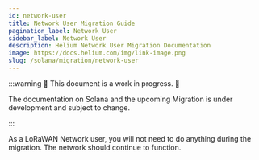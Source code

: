```yaml
---
id: network-user
title: Network User Migration Guide
pagination_label: Network User
sidebar_label: Network User
description: Helium Network User Migration Documentation
image: https://docs.helium.com/img/link-image.png
slug: /solana/migration/network-user
---
```



:::warning 🚧 This document is a work in progress. 🚧

The documentation on Solana and the upcoming Migration is under development and subject to change.

:::

As a LoRaWAN Network user, you will not need to do anything during the migration. The network should
continue to function.

<!-- TODO: Joey, maybe talk about Chirpstack and such? -->
